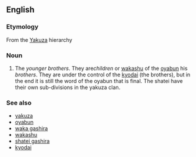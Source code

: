 ==English==

===Etymology===
From the {{Ja.}} [[Yakuza]] hierarchy

===Noun===
{{en-noun|pl=shatei}}

#The ''younger brothers''. They are''children'' or [[wakashu]] of the [[oyabun]] his ''brothers''. They are under the control of the [[kyodai]] (the brothers), but in the end it is still the word of the oyabun that is final. The shatei have their own sub-divisions in the yakuza clan.

===See also===
*[[yakuza]]
*[[oyabun]]
*[[waka gashira]]
*[[wakashu]]
*[[shatei gashira]]
*[[kyodai]]